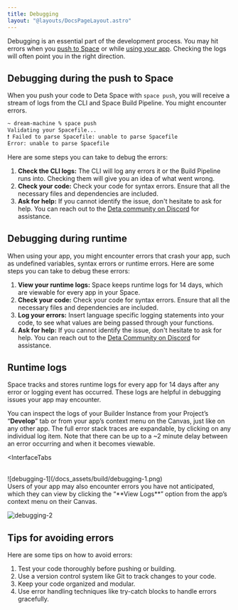 ```yaml
---
title: Debugging
layout: "@layouts/DocsPageLayout.astro"
---
```



Debugging is an essential part of the development process. You may hit errors when you [push to Space](/docs/en/build/fundamentals/development/pushing) or while [using your app](/docs/en/use). Checking the logs will often point you in the right direction.

## Debugging during the push to Space

When you push your code to Deta Space with `space push`, you will receive a stream of logs from the CLI and Space Build Pipeline. You might encounter errors.

```bash
~ dream-machine % space push
Validating your Spacefile...
❗ Failed to parse Spacefile: unable to parse Spacefile
Error: unable to parse Spacefile
```

Here are some steps you can take to debug the errors:

1. **Check the CLI logs:** The CLI will log any errors it or the Build Pipeline runs into. Checking them will give you an idea of what went wrong.
2. **Check your code:** Check your code for syntax errors. Ensure that all the necessary files and dependencies are included.
3. **Ask for help:** If you cannot identify the issue, don't hesitate to ask for help. You can reach out to the [Deta community on Discord](https://go.deta.dev/discord) for assistance.

## Debugging during runtime

When using your app, you might encounter errors that crash your app, such as undefined variables, syntax errors or runtime errors. Here are some steps you can take to debug these errors:

1. **View your runtime logs:** Space keeps runtime logs for 14 days, which are viewable for every app in your Space.
2. **Check your code:** Check your code for syntax errors. Ensure that all the necessary files and dependencies are included.
3. **Log your errors:** Insert language specific logging statements into your code, to see what values are being passed through your functions.
4. **Ask for help:** If you cannot identify the issue, don't hesitate to ask for help. You can reach out to the [Deta Community on Discord](https://go.deta.dev/discord) for assistance.

## Runtime logs

Space tracks and stores runtime logs for every app for 14 days after any error or logging event has occurred. These logs are helpful in debugging issues your app may encounter.

You can inspect the logs of your Builder Instance from your Project’s “**Develop**” tab or from your app’s context menu on the Canvas, just like on any other app.  The full error stack traces are expandable, by clicking on any individual log item. Note that there can be up to a ~2 minute delay between an error occurring and when it becomes viewable.

<InterfaceTabs
>
  <Fragment slot="builder-project">
    <br/>
![debugging-1](/docs_assets/build/debugging-1.png)
</Fragment>
  <Fragment slot="canvas">
<br/>
Users of your app may also encounter errors you have not anticipated, which they can view by clicking the “**View Logs**” option from the app’s context menu on their Canvas.

![debugging-2](/docs_assets/build/debugging-2.png)
  </Fragment>
</InterfaceTabs>

## Tips for avoiding errors

Here are some tips on how to avoid errors:

1. Test your code thoroughly before pushing or building.
2. Use a version control system like Git to track changes to your code.
3. Keep your code organized and modular.
4. Use error handling techniques like try-catch blocks to handle errors gracefully.